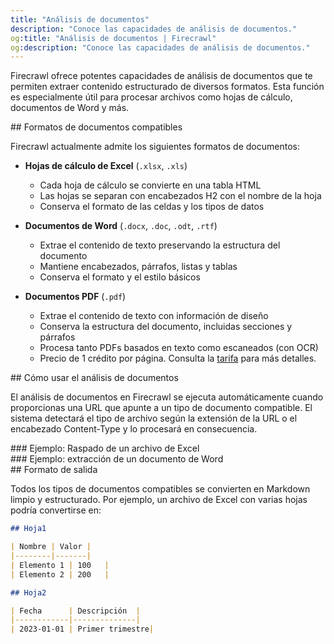 ```yaml
---
title: "Análisis de documentos"
description: "Conoce las capacidades de análisis de documentos."
og:title: "Análisis de documentos | Firecrawl"
og:description: "Conoce las capacidades de análisis de documentos."
---
```



Firecrawl ofrece potentes capacidades de análisis de documentos que te permiten extraer contenido estructurado de diversos formatos. Esta función es especialmente útil para procesar archivos como hojas de cálculo, documentos de Word y más.


<div id="supported-document-formats">
  ## Formatos de documentos compatibles
</div>

Firecrawl actualmente admite los siguientes formatos de documentos:

- **Hojas de cálculo de Excel** (`.xlsx`, `.xls`)
  - Cada hoja de cálculo se convierte en una tabla HTML
  - Las hojas se separan con encabezados H2 con el nombre de la hoja
  - Conserva el formato de las celdas y los tipos de datos

- **Documentos de Word** (`.docx`, `.doc`, `.odt`, `.rtf`)
  - Extrae el contenido de texto preservando la estructura del documento
  - Mantiene encabezados, párrafos, listas y tablas
  - Conserva el formato y el estilo básicos

- **Documentos PDF** (`.pdf`)
  - Extrae el contenido de texto con información de diseño
  - Conserva la estructura del documento, incluidas secciones y párrafos
  - Procesa tanto PDFs basados en texto como escaneados (con OCR)
  - Precio de 1 crédito por página. Consulta la [tarifa](https://docs.firecrawl.dev/pricing) para más detalles.

<div id="how-to-use-document-parsing">
  ## Cómo usar el análisis de documentos
</div>

El análisis de documentos en Firecrawl se ejecuta automáticamente cuando proporcionas una URL que apunte a un tipo de documento compatible. El sistema detectará el tipo de archivo según la extensión de la URL o el encabezado Content-Type y lo procesará en consecuencia.

<div id="example-scraping-an-excel-file">
  ### Ejemplo: Raspado de un archivo de Excel
</div>

<ScrapeXLSX />

<div id="example-scraping-a-word-document">
  ### Ejemplo: extracción de un documento de Word
</div>

<ScrapeDocument />

<div id="output-format">
  ## Formato de salida
</div>

Todos los tipos de documentos compatibles se convierten en Markdown limpio y estructurado. Por ejemplo, un archivo de Excel con varias hojas podría convertirse en:

```markdown
## Hoja1

| Nombre | Valor |
|--------|-------|
| Elemento 1 | 100   |
| Elemento 2 | 200   |

## Hoja2

| Fecha      | Descripción  |
|------------|--------------|
| 2023-01-01 | Primer trimestre|
```
